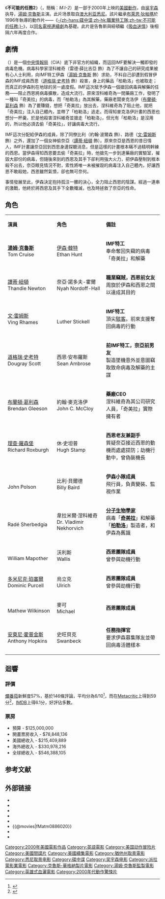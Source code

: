 {{expand|time=2012-10-16T05:06:29+00:00}}
{{NoteTA
|G1=IMF
|G2=Movie
|G3=Show
|G4=People
|G5=Country
}}
{{Infobox Film
|name = 不可能的任務2
|original_name = {{lang|en|''Mission: Impossible II''}}
|image = 職業特工隊2.png
|director = [[吳宇森|吳宇森]]
|writer = 罗伯特·汤
|starring = [[湯姆·克魯斯|湯姆·克魯斯]]<br>[[道格瑞·史考特|道格瑞·史考特]]<br>[[谭蒂·纽顿|譚蒂·紐頓]]<br>[[文·雷姆斯|文·雷姆斯]]
|producer = [[湯姆·克魯斯|湯姆·克魯斯]]<br>保拉·瓦格纳
|based_on = {{based on|[[虎膽妙算|虎膽妙算]]|{{lang|en|Bruce Geller}}}}
|studio = [[克魯斯-華格納製片|克魯斯-華格納製片]]
|distributor = [[派拉蒙電影|派拉蒙電影]]
|released = {{Film date|2000|5|24|美國|2000|6|17|臺灣|2000|6|22|香港|2000|7|1|新加坡|2002|11|28|中国大陆}}
|runtime = 123分鐘
|country = {{USA}}
|language = [[英語|英語]]
|budget = 1.25億[[美元|美元]]<ref name="BOM">{{cite web |url=https://www.boxofficemojo.com/movies/?id=mi2.htm |title=''Mission:Impossible II'' (2000) |publisher=[[Box_Office_Mojo|Box Office Mojo]] |accessdate=2000-05-24 |archive-url=https://web.archive.org/web/20180811031933/https://www.boxofficemojo.com/movies/?id=mi2.htm |archive-date=2018-08-11 |dead-url=no }}</ref>
|gross  = 5.46億[[美元|美元]]<ref name="BOM"/>
|preceded_by = 《[[不可能的任務|不可能的任務]]》
|followed_by = 《[[不可能的任務3|不可能的任務3]]》
|imdb_id = 0120755
|tw_name = 不可能的任務2
|cn_name = 碟中谍2
|hk_name = 職業特工隊2
|sg_name = 不可能的任務2
}}

《'''不可能的任務2'''》（{{lang-en|''Mission: Impossible II''}}，簡稱：''M:I-2''）是一部于2000年上映的[[美國|美國]][[動作片|動作]]{{link-en|諜報片|Spy film}}，由[[吳宇森|吳宇森]]执导，[[湯姆·克魯斯|湯姆·克魯斯]]主演。此片场景取自[[澳大利亚|澳大利亚]][[悉尼|悉尼]]。該片繼承[[布萊恩·狄帕瑪|布萊恩·狄帕瑪]]於1996年執導的動作片——《[[職業特工隊|-{zh-hans:碟中谍;zh-hk:職業特工隊;zh-tw:不可能的任務;}-]]》，以[[虎膽妙算|同名電視連續劇]]為基礎。此片是告魯斯與紐頓繼《[[吸血迷情|吸血迷情]]》後相隔六年再度合作。

== 劇情 ==
{{link-en|不可能任務情報局|Impossible Missions Force}}（{{lang|en|IMF}}）是一個[[中央情報局|中央情報局]]（CIA）底下非官方的組織，而這回IMF要解決一觸即發的病毒危機。病毒科學家涅科維奇（雷德·薛比吉亞 飾）為了不讓自己的研究成果被有心人士利用，向IMF特工伊森（[[湯姆·克魯斯|湯姆·克魯斯]] 飾）求助，不料自己卻遭到假冒伊森的IMF成員西恩（[[道格瑞·史考特|道格瑞·史考特]] 飾）殺害，身上的藥品「柏勒洛」也被取走；而真正的伊森則在地球的另一處度假。IMF這次賦予伊森一個搶回病毒與解藥的任務——阻止西恩將病毒擴散，造成大流行。原來涅科維奇為一間藥廠工作，發明了一種叫「奇美拉」的病毒，而「柏勒洛」為其解藥，藥廠老闆麥克洛伊（[[布蘭頓·葛利森|布蘭頓·葛利森]] 飾）為了要賺錢，想把「奇美拉」放出去，涅科維奇為了阻止他，就把「奇美拉」注入自己體內，並帶了「柏勒洛」逃走。而得知麥克洛伊計畫的西恩也想分一杯羹，於是他殺害涅科維奇並搶走「柏勒洛」，但光有「柏勒洛」是沒用的，所以他必須去偷「奇美拉」，好讓病毒大流行。

IMF這次分配給伊森的成員，除了同僚比利（約翰·波爾森 飾）、路德（[[文·雷姆斯|文·雷姆斯]] 飾）之外，還加了一個女神偷奈亞（[[譚蒂·紐頓|譚蒂·紐頓]] 飾）。原來奈亞是西恩的昔日情人，IMF計畫讓奈亞回到西恩身邊探聽消息，但是這樣的計畫根本瞞不過精明幹練的西恩。當伊森得知西恩要去偷「奇美拉」時，他搶先一步到達藥廠的實驗室，摧毀大部份的病毒，但隨後來到的西恩及其手下卻利用強大火力，把伊森壓制到根本殺不出去，奈亞眼見情況不對，索性將唯一未被摧毀的病毒注入自己體內，好讓西恩不敢殺她，西恩雖然氣憤，卻也無可奈何。

事情發展至此，伊森決定抱持孤注一擲的決心，全力阻止西恩的陰謀。經過一連串的激戰，他終於將西恩及其手下全數殲滅，也及時拯救了奈亞的性命。

== 角色	==
{|class="wikitable" width="55%" style="font-size:82%;"
|- style="background:silver; color:red" align=center
|style="width:3%"|'''演員'''
|style="width:3%"|'''角色'''
|style="width:7%"|'''備註'''
|-align=center 
|'''[[湯姆·克魯斯|湯姆·克魯斯]]'''<br/>Tom Cruise ||[[伊森·韓特|伊森·韓特]]<br/>Ethan Hunt
|align=left|'''IMF特工'''<br/>奉命奪回失竊的病毒「奇美拉」和解藥

|-align=center 
|[[譚蒂·紐頓|譚蒂·紐頓]]<br/>Thandie Newton ||奈亞·諾多夫-霍爾<br/>Nyah Nordoff-Hall
|align=left|'''職業竊賊，西恩前女友'''<br/>周旋於伊森和西恩之間以達成其目的

|-align=center 
|[[文·雷姆斯|文·雷姆斯]]<br/>Ving Rhames ||{{link-en|路德·史提奇爾|Luther Stickell}}<br/>Luther Stickell
|align=left|'''IMF特工'''<br/>頂尖[[駭客|駭客]]。前來支援奪回病毒的行動

|-align=center 
|[[道格瑞·史考特|道格瑞·史考特]]<br/>Dougray Scott ||西恩·安布羅斯<br/>Sean Ambrose
|align=left|'''前IMF特工，奈亞前男友'''<br/>製造墜機意外並意圖竊取致命病毒及解藥的主謀

|-align=center 
|[[布蘭頓·葛利森|布蘭頓·葛利森]]<br/>Brendan Gleeson ||約翰·麥克洛伊<br/>John C. McCloy
|align=left|'''藥廠CEO'''<br/>涅科維奇為其公司研究人員，「奇美拉」實際擁有者

|-align=center 
|[[理查·羅森堡|理查·羅森堡]]<br/>Richard Roxburgh ||休·史坦普<br/>Hugh Stamp
|align=left|'''西恩老友兼副手'''<br/>質疑奈亞接近西恩的動機而處處提防；劫機行動中，曾偽裝機長

|-align=center 
|{{link-en|約翰·波爾森|John Polson}}<br/>John Polson  ||比利·貝爾德<br/>Billy Baird
|align=left|'''伊森小隊成員'''<br/>飛行員，負責變裝、監視作業

|-align=center 
|{{link-en|雷德·薛比吉亞|Radé Sherbedgia}}<br/>Radé Sherbedgia  ||韋拉米爾·涅科維奇<br/>Dr. Vladimir Nekhorvich
|align=left|'''[[分子生物學|分子生物學家]]'''<br/>病毒「'''[[奇美拉|奇美拉]]'''」和解藥「'''[[貝勒羅豐|柏勒洛]]'''」製造者，和伊森為舊識

|-align=center 
|{{link-en|威廉·馬波德|William Mapother}}<br/>William Mapother ||沃利斯<br/>Wallis
|align=left|'''西恩團隊成員'''<br/>曾參與劫機行動

|-align=center 
|[[多米尼克·珀塞爾|多米尼克·珀塞爾]]<br/>Dominic Purcell ||烏立克<br/>Ulrich
|align=left|'''西恩團隊成員'''<br/>曾參與劫機行動

|-align=center 
|{{link-en|馬修·威爾金森|Mathew Wilkinson}}<br/>Mathew Wilkinson ||麥可<br/>Michael
|align=left|'''西恩團隊成員'''<br/>

|-align=center 
|[[安東尼·霍普金斯|安東尼·霍普金斯]]<br/>Anthony Hopkins ||史旺貝克<br/>Swanbeck
|align=left|'''任務指揮官'''<br/>要求伊森募集隊友並帶回病毒活體樣本
|}

== 迴響 ==

=== 評價 ===
[[爛番茄|爛番茄]]新鮮度57%，基於146條評論，平均分為6/10<ref>{{cite web|url=https://www.rottentomatoes.com/m/mission_impossible_2/|title=Mission: Impossible II (2000)|publisher=[[Rotten_Tomatoes|Rotten Tomatoes]]|accessdate=2000-05-24|archive-url=https://web.archive.org/web/20190430062155/https://www.rottentomatoes.com/m/mission_impossible_2|archive-date=2019-04-30|dead-url=no}}</ref>，而在[[Metacritic|Metacritic]]上得到59分<ref>{{cite web|url=https://www.metacritic.com/movie/mission-impossible-ii|title=Mission: Impossible II|publisher=[[CBS|CBS]]|work=[[Metacritic|Metacritic]]|accessdate=2000-05-24|archive-url=https://web.archive.org/web/20181003223833/https://www.metacritic.com/movie/mission-impossible-ii|archive-date=2018-10-03|dead-url=no}}</ref>，[[IMDB|IMDB]]上得6.1分，好評佔多數。

=== 票房 ===
*預算 - $125,000,000 
*開畫票房收入 - $78,848,136
*美國總收入 - $215,409,889
*海外總收入 - $330,978,216
*全球總收入 - $546,388,105

==参考文献==
{{Reflist}}

==外部链接==
*{{imdb title|id=0120755}}
*{{rotten-tomatoes|id=mission_impossible_2}}
*{{Metacritic film|mission-impossible-ii}}
*{{mojo title|id=mi2}}
*{{Amg movie|184585}}
*{{@movies|fMatm0886020}}
*{{Mtime|13195}}
*{{douban}}

{{職業特工隊系列}}
{{吳宇森}}
{{湯姆·克魯斯}}
{{上海电影译制厂/2000s作品}}
{{DEFAULTSORT:Mission: Impossible 2}}
[[Category:2000年美國電影作品|Category:2000年美國電影作品]]
[[Category:英語電影|Category:英語電影]]
[[Category:美国动作冒险片|Category:美国动作冒险片]]
[[Category:美國間諜片|Category:美國間諜片]]
[[Category:美國續集電影|Category:美國續集電影]]
[[Category:猶他州取景電影|Category:猶他州取景電影]]
[[Category:悉尼取景电影|Category:悉尼取景电影]]
[[Category:碟中谍|Category:碟中谍]]
[[Category:吴宇森电影|Category:吴宇森电影]]
[[Category:派拉蒙影業電影|Category:派拉蒙影業電影]]
[[Category:克魯斯-華格納製片電影|Category:克魯斯-華格納製片電影]]
[[Category:湯姆·克魯斯監製電影|Category:湯姆·克魯斯監製電影]]
[[Category:英雄式血灑電影|Category:英雄式血灑電影]]
[[Category:2000年代動作驚悚片|Category:2000年代動作驚悚片]]